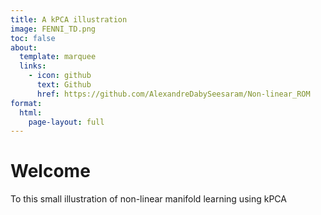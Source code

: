```yaml
---
title: A kPCA illustration
image: FENNI_TD.png
toc: false
about:
  template: marquee
  links:
    - icon: github
      text: Github
      href: https://github.com/AlexandreDabySeesaram/Non-linear_ROM
format:
  html:
    page-layout: full
---
```


# Welcome

To this small illustration of non-linear manifold learning using kPCA



